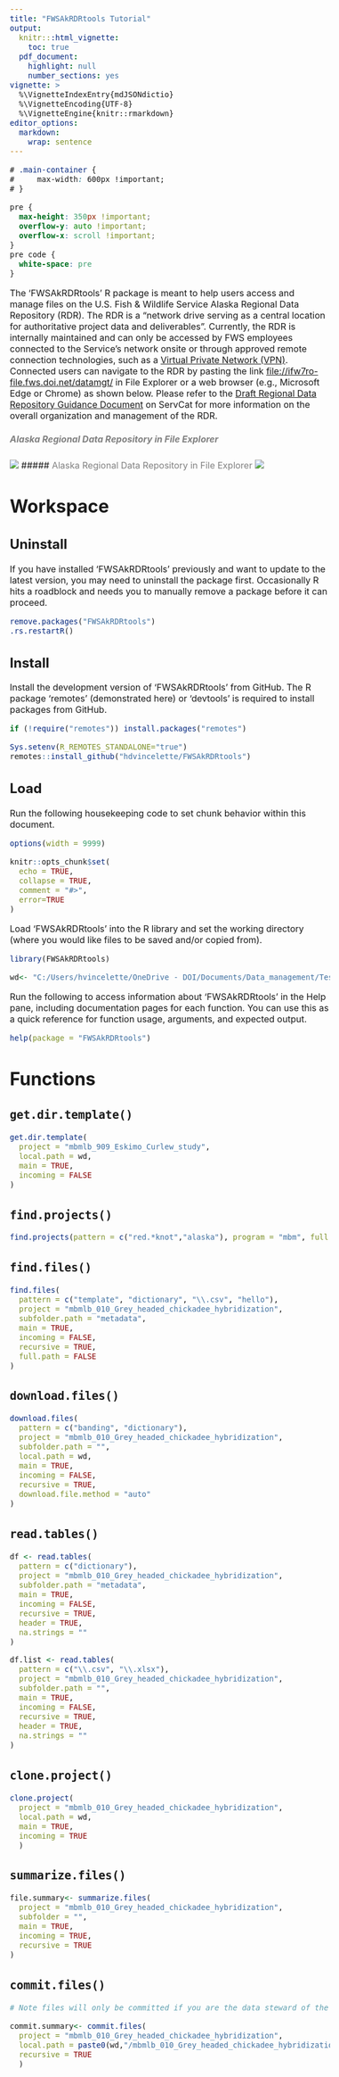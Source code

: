 ```yaml
---
title: "FWSAkRDRtools Tutorial"
output:
  knitr:::html_vignette:
    toc: true
  pdf_document:
    highlight: null
    number_sections: yes
vignette: >
  %\VignetteIndexEntry{mdJSONdictio}
  %\VignetteEncoding{UTF-8}
  %\VignetteEngine{knitr::rmarkdown}
editor_options:
  markdown:
    wrap: sentence
---
```


```{=html}
<style type="text/css">
  body{
  font-size: 12pt;
}
</style>
```
```css
# .main-container {
#     max-width: 600px !important;
# }

pre {
  max-height: 350px !important;
  overflow-y: auto !important;
  overflow-x: scroll !important;
}
pre code {
  white-space: pre
}
```

The 'FWSAkRDRtools' R package is meant to help users access and manage files on the U.S.
Fish & Wildlife Service Alaska Regional Data Repository (RDR).
The RDR is a "network drive serving as a central location for authoritative project data and deliverables".
Currently, the RDR is internally maintained and can only be accessed by FWS employees connected to the Service’s network onsite or through approved remote connection technologies, such as a [Virtual Private Network (VPN)](https://doimspp.sharepoint.com/sites/fws-FF10T00000/SitePages/GlobalProtect-Secure-Technology-Application.aspx).
Connected users can navigate to the RDR by pasting the link <file://ifw7ro-file.fws.doi.net/datamgt/> in File Explorer or a web browser (e.g., Microsoft Edge or Chrome) as shown below.
Please refer to the [Draft Regional Data Repository Guidance Document](https://ecos.fws.gov/ServCat/Reference/Profile/150400) on ServCat for more information on the overall organization and management of the RDR.

##### [Alaska Regional Data Repository in File Explorer]{style="color: grey;"}

![](https://github.com/hdvincelette/FWSAkRDRtools/raw/main/vignettes/images/RDR_file_explorer.png) \##### [Alaska Regional Data Repository in File Explorer]{style="color: grey;"}
![](https://github.com/hdvincelette/FWSAkRDRtools/raw/main/vignettes/images/RDR_web_browser.png)

# Workspace

## Uninstall

If you have installed 'FWSAkRDRtools' previously and want to update to the latest version, you may need to uninstall the package first.
Occasionally R hits a roadblock and needs you to manually remove a package before it can proceed.

```r
remove.packages("FWSAkRDRtools")
.rs.restartR()
```

## Install

Install the development version of 'FWSAkRDRtools' from GitHub.
The R package 'remotes' (demonstrated here) or 'devtools' is required to install packages from GitHub.

```r
if (!require("remotes")) install.packages("remotes")

Sys.setenv(R_REMOTES_STANDALONE="true")
remotes::install_github("hdvincelette/FWSAkRDRtools")

```

## Load

Run the following housekeeping code to set chunk behavior within this document.

```r
options(width = 9999)

knitr::opts_chunk$set(
  echo = TRUE,
  collapse = TRUE,
  comment = "#>",
  error=TRUE
)

```

Load 'FWSAkRDRtools' into the R library and set the working directory (where you would like files to be saved and/or copied from).

```r
library(FWSAkRDRtools)

wd<- "C:/Users/hvincelette/OneDrive - DOI/Documents/Data_management/Test"

```

Run the following to access information about 'FWSAkRDRtools' in the Help pane, including documentation pages for each function.
You can use this as a quick reference for function usage, arguments, and expected output.

```r

help(package = "FWSAkRDRtools")

```

# Functions

## `get.dir.template()`

```r

get.dir.template(
  project = "mbmlb_909_Eskimo_Curlew_study",
  local.path = wd,
  main = TRUE,
  incoming = FALSE
)

```

## `find.projects()`

```r

find.projects(pattern = c("red.*knot","alaska"), program = "mbm", full.path = FALSE)

```

## `find.files()`

```r

find.files(
  pattern = c("template", "dictionary", "\\.csv", "hello"),
  project = "mbmlb_010_Grey_headed_chickadee_hybridization",
  subfolder.path = "metadata",
  main = TRUE,
  incoming = FALSE,
  recursive = TRUE,
  full.path = FALSE
)

```

## `download.files()`

```r

download.files(
  pattern = c("banding", "dictionary"),
  project = "mbmlb_010_Grey_headed_chickadee_hybridization",
  subfolder.path = "",
  local.path = wd,
  main = TRUE,
  incoming = FALSE,
  recursive = TRUE,
  download.file.method = "auto"
)

```

## `read.tables()`

```r

df <- read.tables(
  pattern = c("dictionary"),
  project = "mbmlb_010_Grey_headed_chickadee_hybridization",
  subfolder.path = "metadata",
  main = TRUE,
  incoming = FALSE,
  recursive = TRUE,
  header = TRUE,
  na.strings = ""
)

df.list <- read.tables(
  pattern = c("\\.csv", "\\.xlsx"),
  project = "mbmlb_010_Grey_headed_chickadee_hybridization",
  subfolder.path = "",
  main = TRUE,
  incoming = FALSE,
  recursive = TRUE,
  header = TRUE,
  na.strings = ""
)

```

## `clone.project()`

```r

clone.project(
  project = "mbmlb_010_Grey_headed_chickadee_hybridization",
  local.path = wd,
  main = TRUE,
  incoming = TRUE
  )

```

## `summarize.files()`

```r

file.summary<- summarize.files(
  project = "mbmlb_010_Grey_headed_chickadee_hybridization",
  subfolder = "",
  main = TRUE,
  incoming = TRUE,
  recursive = TRUE
)
```

## `commit.files()`

```r
# Note files will only be committed if you are the data steward of the project. Refer to the Data Manager to understand your project roles.

commit.summary<- commit.files(
  project = "mbmlb_010_Grey_headed_chickadee_hybridization",
  local.path = paste0(wd,"/mbmlb_010_Grey_headed_chickadee_hybridization"),
  recursive = TRUE
  )

```

